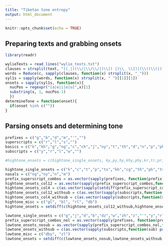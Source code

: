 ```yaml
---
title: "Tibetan tone entropy"
output: html_document
---
```


```r
knitr::opts_chunk$set(echo = TRUE)
```

## Preparing texts and grabbing onsets

```r
library(readr)

wylieTexts = read_lines("wylie_texts.txt")
clauses = strsplit(text, "((_|)(\\/|\\/\\/|)\\[( |)\\_ \\])|(\\((\\(|))|(,(,|))", fixed = FALSE, perl = FALSE, useBytes = FALSE)[[1]]
words = Reduce(c, sapply(clauses, function(x) strsplit(x, "_")))
syl1s = sapply(words, function(x) strsplit(x, " ")[[1]][1])
onsets = sapply(syl1s, function(x){
  nucPos = regexpr("[a|e|i|o|u]",x)[1]
  substring(x, 1, nucPos-1)
  })
determineTone = function(onset){
  if(onset %in% c(""))
}

```

## Parsing onsets and determining tone
```r

prefixes = c("g","b","d","m","'","")
superscripts = c("r","l","s","")
basics = c("k","kh","g","ng","c","ch","j","ny","t","th","d","n","p","ph","b","m","ts","tsh","dz","w","zh","z","'","y","r","l","sh","s","h","")
subscripts = c("y","r","l","w","")

#hightone_onsets = c(hightone_single_onsets, ky,py,hy,khy,phy,kr,tr,pr,hr,khr,thr,phr,kl,rl,gl,bl,sl,kw,cw,tw,tsw,hw,khw,tshw,shw,sw,rk,rt,rts,rng,rny,rn,rm,lk,lc,lt,lp,lh,lng,sk,st,sp,sts,sng,sny,sn,sm,rky,sky,skr,spy,spr,rmy,smy,smr,gc,gt,gts,gny,gn,gs,dk,dp,db,dng,dm,dkr,dpr,dbr,dmr,dkr,dpr,dbr,dmr,dky,dpy,dby,dmy,bk,bc,bt,bts,bsh,brng,brny,brn,bs,mkh,mch,mth,mtsh,mng,mny,mn,)

hightone_single_onsets = c("k","c","t","p","ts","kh","cg","th","ph","tsh","sh","s","h","")
nasals = c("ng","ny","n","m")
prefix_superscript_combos = as.vector(sapply(prefixes, function(prefix) paste0(prefix, superscripts)))
hightone_onsets_col12 = as.vector(sapply(prefix_superscript_combos,function(combo) paste0(combo, hightone_single_onsets))) #well, col 1, 2 plus sa and sha
hightone_onsets_col4 = c(as.vector(sapply(setdiff(prefix_superscript_combos,""),function(combo) paste0(combo, nasals))))
hightone_onsets_col12_withsub = c(as.vector(sapply(subscripts,function(sub) paste0(hightone_onsets_col12, sub))))
hightone_onsets_col4_withsub = c(as.vector(sapply(subscripts,function(sub) paste0(hightone_onsets_col4, sub))))
hightone_misc = c("gl", "bl", "rl", "db")
hightone_onsets = setdiff(c(hightone_onsets_col12_withsub,hightone_onsets_col4_withsub,hightone_misc),c("w","g","b","d","'", "rw",  "lw", "y", "l" ))

lowtone_single_onsets = c("g","j","d","b","dz","w","zh","z","'","y","r","l")
prefix_superscript_combos_nol = as.vector(sapply(prefixes, function(prefix) paste0(prefix, setdiff(superscripts, "l"))))
lowtone_onsets_nosub = as.vector(sapply(prefix_superscript_combos_nol,function(combo) paste0(combo, lowtone_single_onsets))) #well, col 1, 2 plus sa and sha
lowtone_onsets_withsub = c(as.vector(sapply(subscripts,function(sub) paste0(lowtone_onsets_nosub, sub))))
lowtone_misc = c("dby", "zl")
lowtone_onsets = setdiff(c(lowtone_onsets_nosub,lowtone_onsets_withsub,lowtone_misc), "sw", "sl", "")
```



